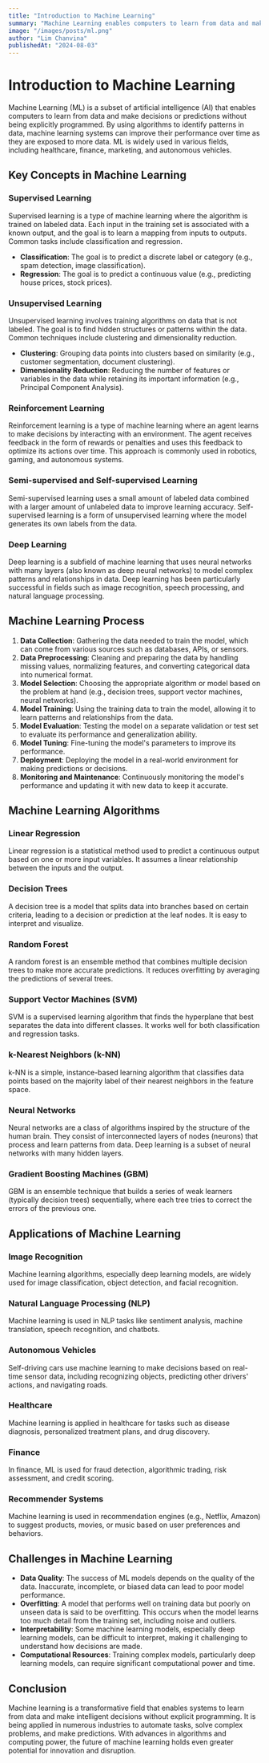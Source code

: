 ```yaml
---
title: "Introduction to Machine Learning"
summary: "Machine Learning enables computers to learn from data and make predictions or decisions without explicit programming."
image: "/images/posts/ml.png"
author: "Lim Chanvina"
publishedAt: "2024-08-03"
---
```


# Introduction to Machine Learning

Machine Learning (ML) is a subset of artificial intelligence (AI) that enables computers to learn from data and make decisions or predictions without being explicitly programmed. By using algorithms to identify patterns in data, machine learning systems can improve their performance over time as they are exposed to more data. ML is widely used in various fields, including healthcare, finance, marketing, and autonomous vehicles.

## Key Concepts in Machine Learning

### Supervised Learning
Supervised learning is a type of machine learning where the algorithm is trained on labeled data. Each input in the training set is associated with a known output, and the goal is to learn a mapping from inputs to outputs. Common tasks include classification and regression.

- **Classification**: The goal is to predict a discrete label or category (e.g., spam detection, image classification).
- **Regression**: The goal is to predict a continuous value (e.g., predicting house prices, stock prices).

### Unsupervised Learning
Unsupervised learning involves training algorithms on data that is not labeled. The goal is to find hidden structures or patterns within the data. Common techniques include clustering and dimensionality reduction.

- **Clustering**: Grouping data points into clusters based on similarity (e.g., customer segmentation, document clustering).
- **Dimensionality Reduction**: Reducing the number of features or variables in the data while retaining its important information (e.g., Principal Component Analysis).

### Reinforcement Learning
Reinforcement learning is a type of machine learning where an agent learns to make decisions by interacting with an environment. The agent receives feedback in the form of rewards or penalties and uses this feedback to optimize its actions over time. This approach is commonly used in robotics, gaming, and autonomous systems.

### Semi-supervised and Self-supervised Learning
Semi-supervised learning uses a small amount of labeled data combined with a larger amount of unlabeled data to improve learning accuracy. Self-supervised learning is a form of unsupervised learning where the model generates its own labels from the data.

### Deep Learning
Deep learning is a subfield of machine learning that uses neural networks with many layers (also known as deep neural networks) to model complex patterns and relationships in data. Deep learning has been particularly successful in fields such as image recognition, speech processing, and natural language processing.

## Machine Learning Process

1. **Data Collection**: Gathering the data needed to train the model, which can come from various sources such as databases, APIs, or sensors.
2. **Data Preprocessing**: Cleaning and preparing the data by handling missing values, normalizing features, and converting categorical data into numerical format.
3. **Model Selection**: Choosing the appropriate algorithm or model based on the problem at hand (e.g., decision trees, support vector machines, neural networks).
4. **Model Training**: Using the training data to train the model, allowing it to learn patterns and relationships from the data.
5. **Model Evaluation**: Testing the model on a separate validation or test set to evaluate its performance and generalization ability.
6. **Model Tuning**: Fine-tuning the model's parameters to improve its performance.
7. **Deployment**: Deploying the model in a real-world environment for making predictions or decisions.
8. **Monitoring and Maintenance**: Continuously monitoring the model's performance and updating it with new data to keep it accurate.

## Machine Learning Algorithms

### Linear Regression
Linear regression is a statistical method used to predict a continuous output based on one or more input variables. It assumes a linear relationship between the inputs and the output.

### Decision Trees
A decision tree is a model that splits data into branches based on certain criteria, leading to a decision or prediction at the leaf nodes. It is easy to interpret and visualize.

### Random Forest
A random forest is an ensemble method that combines multiple decision trees to make more accurate predictions. It reduces overfitting by averaging the predictions of several trees.

### Support Vector Machines (SVM)
SVM is a supervised learning algorithm that finds the hyperplane that best separates the data into different classes. It works well for both classification and regression tasks.

### k-Nearest Neighbors (k-NN)
k-NN is a simple, instance-based learning algorithm that classifies data points based on the majority label of their nearest neighbors in the feature space.

### Neural Networks
Neural networks are a class of algorithms inspired by the structure of the human brain. They consist of interconnected layers of nodes (neurons) that process and learn patterns from data. Deep learning is a subset of neural networks with many hidden layers.

### Gradient Boosting Machines (GBM)
GBM is an ensemble technique that builds a series of weak learners (typically decision trees) sequentially, where each tree tries to correct the errors of the previous one.

## Applications of Machine Learning

### Image Recognition
Machine learning algorithms, especially deep learning models, are widely used for image classification, object detection, and facial recognition.

### Natural Language Processing (NLP)
Machine learning is used in NLP tasks like sentiment analysis, machine translation, speech recognition, and chatbots.

### Autonomous Vehicles
Self-driving cars use machine learning to make decisions based on real-time sensor data, including recognizing objects, predicting other drivers' actions, and navigating roads.

### Healthcare
Machine learning is applied in healthcare for tasks such as disease diagnosis, personalized treatment plans, and drug discovery.

### Finance
In finance, ML is used for fraud detection, algorithmic trading, risk assessment, and credit scoring.

### Recommender Systems
Machine learning is used in recommendation engines (e.g., Netflix, Amazon) to suggest products, movies, or music based on user preferences and behaviors.

## Challenges in Machine Learning

- **Data Quality**: The success of ML models depends on the quality of the data. Inaccurate, incomplete, or biased data can lead to poor model performance.
- **Overfitting**: A model that performs well on training data but poorly on unseen data is said to be overfitting. This occurs when the model learns too much detail from the training set, including noise and outliers.
- **Interpretability**: Some machine learning models, especially deep learning models, can be difficult to interpret, making it challenging to understand how decisions are made.
- **Computational Resources**: Training complex models, particularly deep learning models, can require significant computational power and time.

## Conclusion
Machine learning is a transformative field that enables systems to learn from data and make intelligent decisions without explicit programming. It is being applied in numerous industries to automate tasks, solve complex problems, and make predictions. With advances in algorithms and computing power, the future of machine learning holds even greater potential for innovation and disruption.

<Counter />